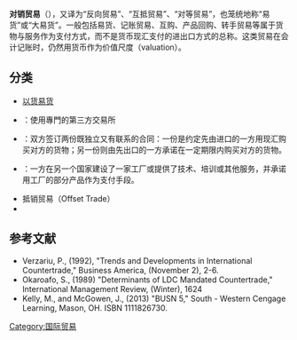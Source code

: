 '''对销贸易'''（{{lang-en|counter trade}}），又译为“反向贸易”、“互抵贸易”、“对等贸易”，也笼统地称“易货”或“大易货”。一般包括易货、记账贸易、互购、产品回购、转手贸易等属于货物与服务作为支付方式，而不是货币现汇支付的进出口方式的总称。这类贸易在会计记账时，仍然用货币作为价值尺度（valuation）。 
==分类==
*[[以物易物|以货易货]]
*{{tsl|en|switch trading|转手贸易}}：使用專門的第三方交易所
*{{tsl|en|Counter purchase|互购}}：双方签订两份既独立又有联系的合同：一份是约定先由进口的一方用现汇购买对方的货物；另一份则由先出口的一方承诺在一定期限内购买对方的货物。
*{{tsl|en|buyback|回购}}：一方在另一个国家建设了一家工厂或提供了技术、培训或其他服务，并承诺用工厂的部分产品作为支付手段。
*抵销贸易（Offset Trade）
*{{tsl|en|Compensation trade|补偿贸易}}

==参考文献==
{{reflist}}
*Verzariu, P., (1992), "Trends and Developments in International Countertrade," Business America, (November 2), 2-6.
*Okaroafo, S., (1989) "Determinants of LDC Mandated Countertrade," International Management Review, (Winter), 1624
*Kelly, M., and McGowen, J., (2013) "BUSN 5," South - Western Cengage Learning, Mason, OH. ISBN 1111826730.
[[Category:国际贸易|Category:国际贸易]]